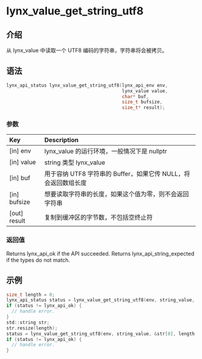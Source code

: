 # lynx_value_get_string_utf8

## 介绍

从 lynx_value 中读取一个 UTF8 编码的字符串，字符串将会被拷贝。

## 语法

```c
lynx_api_status lynx_value_get_string_utf8(lynx_api_env env,
                                           lynx_value value,
                                           char* buf,
                                           size_t bufsize,
                                           size_t* result);
```

### 参数

| Key           | Description                                                                                                                                                                    |
|:--------------|:-------------------------------------------------------------------------------------------------------------------------------------------------------------------------------|
| [in] env      | lynx_value 的运行环境，一般情况下是 nullptr                                                                                                                    |
| [in] value    | string 类型 lynx_value                                                                                                                               |
| [in] buf      | 用于容纳 UTF8 字符串的 Buffer，如果它传 NULL，将会返回数组长度                |
| [in] bufsize  | 想要读取字符串的长度，如果这个值为零，则不会返回字符串                                                |
| [out] result  | 复制到缓冲区的字节数，不包括空终止符                                                                                                         |

### 返回值

Returns lynx_api_ok if the API succeeded. Returns lynx_api_string_expected if the types do not match.

## 示例

```c
size_t length = 0;
lynx_api_status status = lynx_value_get_string_utf8(env, string_value, nullptr, 0, &length);
if (status != lynx_api_ok) {
  // handle error.
}
std::string str;
str.resize(length);
status = lynx_value_get_string_utf8(env, string_value, &str[0], length + 1, &length);
if (status != lynx_api_ok) {
  // handle error.
}
```